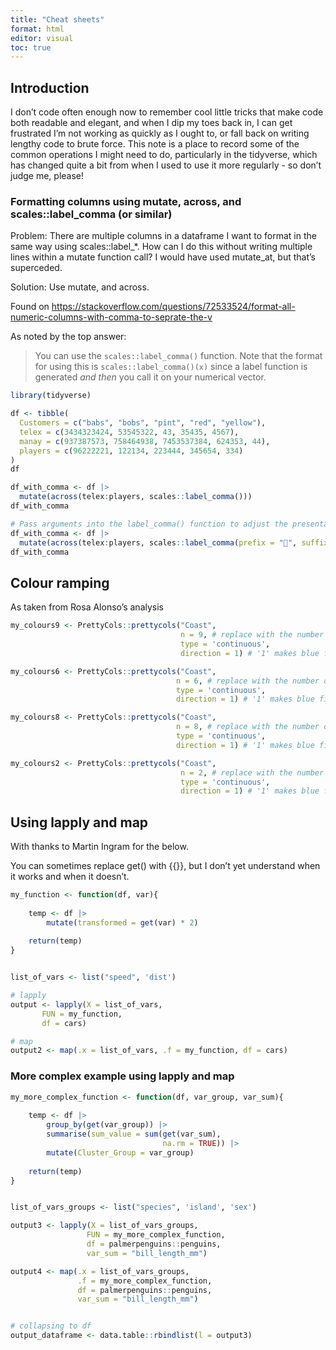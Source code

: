 ```yaml
---
title: "Cheat sheets"
format: html
editor: visual
toc: true
---
```


## Introduction

I don't code often enough now to remember cool little tricks that make code both readable and elegant, and when I dip my toes back in, I can get frustrated I'm not working as quickly as I ought to, or fall back on writing lengthy code to brute force. This note is a place to record some of the common operations I might need to do, particularly in the tidyverse, which has changed quite a bit from when I used to use it more regularly - so don't judge me, please!

### Formatting columns using mutate, across, and scales::label_comma (or similar)

Problem: There are multiple columns in a dataframe I want to format in the same way using scales::label\_\*. How can I do this without writing multiple lines within a mutate function call? I would have used mutate_at, but that's superceded.

Solution: Use mutate, and across.

Found on <https://stackoverflow.com/questions/72533524/format-all-numeric-columns-with-comma-to-seprate-the-v>

As noted by the top answer:

> You can use the `scales::label_comma()` function. Note that the format for using this is `scales::label_comma()(x)` since a label function is generated *and then* you call it on your numerical vector.

```r
library(tidyverse)

df <- tibble(
  Customers = c("babs", "bobs", "pint", "red", "yellow"),
  telex = c(3434323424, 53545322, 43, 35435, 4567),
  manay = c(937387573, 758464938, 7453537384, 624353, 44),
  players = c(96222221, 122134, 223444, 345654, 334)
)
df

df_with_comma <- df |> 
  mutate(across(telex:players, scales::label_comma()))
df_with_comma

# Pass arguments into the label_comma() function to adjust the presentation:
df_with_comma <- df |> 
  mutate(across(telex:players, scales::label_comma(prefix = "🥝", suffix = "🥝")))
df_with_comma


```

## Colour ramping

As taken from Rosa Alonso's analysis

```r
my_colours9 <- PrettyCols::prettycols("Coast",
                                      n = 9, # replace with the number of groups in your data
                                      type = 'continuous',
                                      direction = 1) # '1' makes blue first, '-1' makes red first

my_colours6 <- PrettyCols::prettycols("Coast",
                                     n = 6, # replace with the number of groups in your data
                                     type = 'continuous',
                                     direction = 1) # '1' makes blue first, '-1' makes red first

my_colours8 <- PrettyCols::prettycols("Coast",
                                     n = 8, # replace with the number of groups in your data
                                     type = 'continuous',
                                     direction = 1) # '1' makes blue first, '-1' makes red first

my_colours2 <- PrettyCols::prettycols("Coast",
                                      n = 2, # replace with the number of groups in your data
                                      type = 'continuous',
                                      direction = 1) # '1' makes blue first, '-1' makes red first
```

## Using lapply and map

With thanks to Martin Ingram for the below.

You can sometimes replace get() with {{}}, but I don't yet understand when it works and when it doesn't.

```r
my_function <- function(df, var){
    
    temp <- df |> 
        mutate(transformed = get(var) * 2)
    
    return(temp)
}


list_of_vars <- list("speed", 'dist')

# lapply
output <- lapply(X = list_of_vars,
       FUN = my_function,
       df = cars)

# map
output2 <- map(.x = list_of_vars, .f = my_function, df = cars)
```

### More complex example using lapply and map

```r
my_more_complex_function <- function(df, var_group, var_sum){
    
    temp <- df |> 
        group_by(get(var_group)) |> 
        summarise(sum_value = sum(get(var_sum),
                                  na.rm = TRUE)) |> 
        mutate(Cluster_Group = var_group)
    
    return(temp)
}


list_of_vars_groups <- list("species", 'island', 'sex')

output3 <- lapply(X = list_of_vars_groups,
                 FUN = my_more_complex_function,
                 df = palmerpenguins::penguins, 
                 var_sum = "bill_length_mm")

output4 <- map(.x = list_of_vars_groups, 
               .f = my_more_complex_function,
               df = palmerpenguins::penguins,
               var_sum = "bill_length_mm")


# collapsing to df
output_dataframe <- data.table::rbindlist(l = output3)

```
